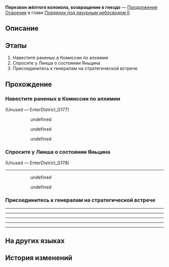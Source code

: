 {{Дополнить|Диалоги.}}
{{Миссия Инфобокс
|id              = 2022308
|Название        = 
|Изображение     = Миссия Освоения Перезвон жёлтого колокола, возвращение в гнездо.png
|Тип             = Продолжение Освоения
|События         = 
|Глава           = Поединок под лазурным небосводом II
|Условия         = Завершена [[Продолжение Освоения]] ''[[Брызги волн, старая вражда избыта]]''
|Персонажи       = Байлу; Линша; Март 7; Первопроходец; Юньли
|СтартЛокация    = [[Лофу Сяньчжоу]] — [[Комиссия по алхимии]]
|Локации         = Комиссия по алхимии
|Предыдущая      = Брызги волн, старая вражда избыта
|Следующая       = 
|Награды         = Опыт Освоения*400; Звёздный нефрит*50; Очищенный эфир*5; Утраченный кристалл*6; Кредиты*30 000
}}
'''Перезвон жёлтого колокола, возвращение в гнездо''' — [[Продолжение Освоения]] в главе [[Поединок под лазурным небосводом II]].

==Описание==
{{Описание|Буря успокаивается, всё возвращается на круги своя. Первопроходцы приходят навестить своих раненых друзей в Комиссии по алхимии. В Обители божественного предвидения снова собираются три генерала, чтобы обсудить войну, которая касается каждого.}}

==Этапы==
# Навестите раненых в Комиссии по алхимии
# Спросите у Линша о состоянии Яньцина
# Присоединитесь к генералам на стратегической встрече

==Прохождение==
{{Дополнить}}


===Навестите раненых в Комиссии по алхимии===
{{Описание миссии|локация=Комиссия по алхимии|Когда наконец стихают волнения, вы с Март 7 решаете отправиться в Комиссию по алхимии и навестить тяжело раненных в битве на борту «Рассекателя небес»...}}
{{Диалог Начало}}
;(Unused &mdash; EnterDistrict_G177)
<!--Unknown TalkSentence: 222380101-->
:<!--Unknown TalkSentence: 222380102-->
:<!--Unknown TalkSentence: 222380103-->
::{{Диалог|Стрелка}} undefined
::{{Диалог|Стрелка}} undefined
::{{Диалог|Стрелка}} undefined
{{Диалог Конец}}

===Спросите у Линша о состоянии Яньцина===
{{Диалог Начало}}

;(Unused &mdash; EnterDistrict_G178)
----
:<!--Unknown TalkSentence: 222380201-->
:<!--Unknown TalkSentence: 222380202-->
:<!--Unknown TalkSentence: 222380203-->
:<!--Unknown TalkSentence: 222380204-->
::{{Диалог|Стрелка}} undefined
::<!--Unknown TalkSentence: 222380206-->
::<!--Unknown TalkSentence: 222380207-->
::<!--Unknown TalkSentence: 222380208-->
::<!--Unknown TalkSentence: 222380209-->
::<!--Unknown TalkSentence: 222380210-->
::<!--Unknown TalkSentence: 222380211-->
::<!--Unknown TalkSentence: 222380212-->
::<!--Unknown TalkSentence: 222380213-->
::<!--Unknown TalkSentence: 222380214-->
::{{Диалог|Стрелка}} undefined
::<!--Unknown TalkSentence: 222380209-->
::<!--Unknown TalkSentence: 222380210-->
::<!--Unknown TalkSentence: 222380211-->
::<!--Unknown TalkSentence: 222380212-->
::<!--Unknown TalkSentence: 222380213-->
::<!--Unknown TalkSentence: 222380214-->
:<!--Unknown TalkSentence: 222380209-->
:<!--Unknown TalkSentence: 222380210-->
:<!--Unknown TalkSentence: 222380211-->
:<!--Unknown TalkSentence: 222380212-->
:<!--Unknown TalkSentence: 222380213-->
:<!--Unknown TalkSentence: 222380214-->
{{Диалог Конец}}

===Присоединитесь к генералам на стратегической встрече===
{{Описание миссии|локация=Обитель божественного предвидения|В этот миг трое генералов собрались в Обители божественного предвидения, чтобы обсудить будущую стратегию альянса...}}
{{Диалог Начало}}
----
:{{tx}}
----
:{{tx}}
----
:{{tx}}
----
:{{tx}}
----
:{{tx}}
{{Диалог Конец}}

==На других языках==
{{На других языках
|en   = A Fugue From Beyond
|zhs  = 玉阙黄钟，天外归鸿
|zht  = 玉闕黃鐘，天外歸鴻
|ja   = 玉殿の黄鐘、天外からの帰鴻
|ko   = 옥궐의 황종, 천외에서 귀환한 자
|es   = Fuga desde el más allá
|fr   = Fugue de l'au-delà
|ru   = Перезвон жёлтого колокола, возвращение в гнездо
|th   = ระฆังกังวานสู่การหวนคืน
|vi   = Chuông Vàng Yuque, Trở Về Từ Thế Giới Bên Ngoài
|de   = Eine Fuge aus dem Jenseits
|id   = Suara dari Dunia Lain
|pt   = Uma Fuga do Além
}}

==История изменений==
{{История изменений|2.7}}

